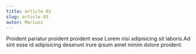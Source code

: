 ```yaml
---
title: article 03
slug: article 03
autor: Mariusz
---
```


Proident pariatur proident proident esse Lorem nisi adipisicing sit laboris.Ad sint esse id adipisicing deserunt irure ipsum amet minim dolore proident.
